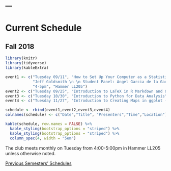 ---
---

<h1> Current Schedule </h1>

## Fall 2018

```r

library(knitr)
library(tidyverse)
library(kableExtra)

event1 <- c("Tuesday 09/11", "How to Set Up Your Computer as a Statistician", 
            "Jeff Goldsmith \n \n Student Panel: Angel Garcia de la Garza, Rebecca Venetianer, Julia Wrobel, Erin McDonnell, Junting Ren \n \n [Notes from the session](resources_files/Computing_Club Minutes_September_2018.pdf)", 
            "4-5pm", "Hammer LL205")
event2 <- c("Tuesday 09/25", "Introduction to LaTeX in R Markdown and Overleaf", "Yutao Liu \n \n [Overleaf Tutorial](https://v2.overleaf.com/read/fdxyszqvstzn)", "4-5pm", "Hammer LL205")
event3 <- c("Tuesday 10/30", "Introduction to Python for Data Analysis", "Christian Pascual \n \n [Slides from](https://docs.google.com/presentation/d/1HPGSbms3KJnowUIEx-ZG24GXSwM6zpMWXjrtyHhaDzs/edit#slide=id.g4360c0358c_0_5)", "4-5pm", "Hammer LL205")
event4 <- c("Tuesday 11/27", "Introduction to Creating Maps in ggplot (R)", "Angel Garcia de la Garza", "4-5pm", "Hammer LL205")

schedule <- rbind(event1,event2,event3,event4)
colnames(schedule) <- c("Date","Title", "Presenters","Time","Location")

kable(schedule, row.names = FALSE) %>%
  kable_styling(bootstrap_options = "striped") %>%
  kable_styling(bootstrap_options = "striped") %>%
  column_spec(4, width = "5em")

```


<p style="font-size:14px;"> The club meets monthly on Tuesday from 4:00-5:00pm in Hammer LL205 unless otherwise noted.</p>

<p style="font-size:14px;"> [Previous Semesters' Schedules](old_schedule.html) </p>

<p>&nbsp;</p>

